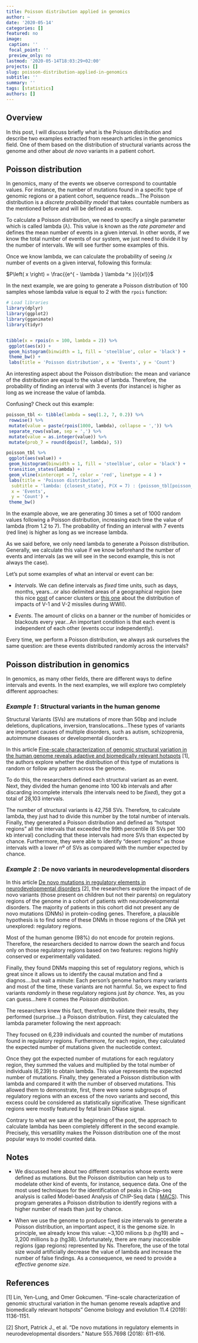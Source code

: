 ```yaml
---
title: Poisson distribution applied in genomics
author: ~
date: '2020-05-14'
categories: []
featured: no
image:
 caption: ''
 focal_point: ''
 preview_only: no
lastmod: '2020-05-14T18:03:29+02:00'
projects: []
slug: poisson-distribution-applied-in-genomics 
subtitle: ''
summary: ''
tags: [statistics]
authors: []
---
```



## Overview

In this post, I will discuss briefly what is the Poisson distribution and describe two examples extracted from research articles in the genomics field. One of them based on the distribution of structural variants across the genome and other about _de novo_ variants in a patient cohort.

## Poisson distribution

In genomics, many of the events we observe correspond to countable values. For instance, the number of mutations found in a specific type of genomic regions or a patient cohort, sequence reads...The Poisson distribution is a *discrete probability model* that takes countable numbers as the mentioned before and will be defined as _events_. 

To calculate a Poisson distribution, we need to specify a single parameter which is called lambda ($\lambda$). This value is known as the *rate parameter* and defines the mean number of events in a given interval. In other words, if we know the total number of events of our system, we just need to divide it by the number of intervals. We will see further some examples of this.

Once we know lambda, we can calculate the probability of seeing $/x$ number of events on a given interval, following this formula:

$P\left( x \right) = \frac{{e^{ - \lambda } \lambda ^x }}{{x!}}$

In the next example, we are going to generate a Poisson distribution of 100 samples whose lambda value is equal to 2 with the `rpois` function:

```r
# Load libraries
library(dplyr)
library(ggplot2)
library(gganimate)
library(tidyr)


tibble(x = rpois(n = 100, lambda = 2)) %>%
 ggplot(aes(x)) +
 geom_histogram(binwidth = 1, fill = 'steelblue', color = 'black') + 
 theme_bw() +
 labs(title = 'Poisson distribution', x = 'Events', y = 'Count')
```

An interesting aspect about the Poisson distribution: the mean and variance of the distribution are equal to the value of lambda. Therefore, the probability of finding an interval with 3 events (for instance) is higher as long as we increase the value of lambda.

Confusing? Check out this example:


```r

poisson_tbl <- tibble(lambda = seq(1.2, 7, 0.2)) %>% 
 rowwise() %>%
 mutate(value = paste(rpois(1000, lambda), collapse = ',')) %>%
 separate_rows(value, sep = ',') %>%
 mutate(value = as.integer(value)) %>%
 mutate(prob_7 = round(dpois(7, lambda), 5))

poisson_tbl %>%
 ggplot(aes(value)) +
 geom_histogram(binwidth = 1, fill = 'steelblue', color = 'black') +
 transition_states(lambda) +
 geom_vline(xintercept = 7, color = 'red', linetype = 4 ) +
 labs(title = 'Poisson distribution', 
  subtitle = 'lambda: {closest_state}, P(X = 7) : {poisson_tbl[poisson_tbl$lambda == {closest_state},] %>% pull(prob_7) %>% unique()}',
  x = 'Events',
  y = 'Count') +
 theme_bw()

```


In the example above, we are generating 30 times a set of 1000 random values following a Poisson distribution, increasing each time the value of lambda (from 1.2 to 7). The probability of finding an interval with 7 events (red line) is higher as long as we increase lambda.

As we said before, we only need lambda to generate a Poisson distribution. Generally, we calculate this value if we know beforehand the number of events and intervals (as we will see in the second example, this is not always the case).

Let's put some examples of what an interval or event can be:

- *Intervals*. We can define intervals as *fixed* time units, such as days, months, years...or also delimited areas of a geographical region (see this nice [post](https://sciprincess.wordpress.com/2019/03/05/cancer-clusters-and-the-poisson-distributions/) of cancer clusters or [this one](https://www.wired.com/2012/12/what-does-randomness-look-like/) about the distribution of impacts of V-1 and V-2 missiles during WWII). 

- *Events*. The amount of clicks on a banner or the number of homicides or blackouts every year...An important condition is that each event is independent of each other (events occur independently).

Every time, we perform a Poisson distribution, we always ask ourselves the same question: are these events distributed randomly across the intervals?

## Poisson distribution in genomics

In genomics, as many other fields, there are different ways to define intervals and events. In the next examples, we will explore two completely different approaches:


### *Example 1* : Structural variants in the human genome

Structural Variants (SVs) are mutations of more than 50bp and include deletions, duplications, inversion, translocations...These types of variants are important causes of multiple disorders, such as autism, schizoprenia, autoimmune diseases or developmental disorders.

In this article [Fine-scale characterization of genomic structural variation in the human genome reveals adaptive and biomedically relevant hotspots](https://academic.oup.com/gbe/article/11/4/1136/5384496) [1], the authors explore whether the distribution of this type of mutations is random or follow any pattern across the genome.

To do this, the researchers defined each structural variant as an event. Next, they divided the human genome into 100 kb intervals and after discarding incomplete intervals (the intervals need to be _fixed_), they got a total of 28,103 intervals.

The number of structural variants is 42,758 SVs. Therefore, to calculate lambda, they just had to divide this number by the total number of intervals. Finally, they generated a Poisson distribution and defined as "hotspot regions" all the intervals that exceeded the 99th percentile (6 SVs per 100 kb interval) concluding that these intervals had more SVs than expected by chance. Furthermore, they were able to identify "desert regions" as those intervals with a lower nº of SVs as compared with the number expected by chance.

### *Example 2* : De novo variants in neurodevelopmental disorders

In this article [De novo mutations in regulatory elements in neurodevelopmental disorders](https://www.nature.com/articles/nature25983) [2], the researchers explore the impact
of de novo variants (those present on children but not their parents) on regulatory regions of the genome in a cohort of patients with neurodevelopmental disorders. The majority of patients in this cohort did not present any de novo mutations (DNMs) in protein-coding genes. Therefore, a plausible hypothesis is to find some of these DNMs in those regions of the DNA yet unexplored: regulatory regions.

Most of the human genome (98%) do not encode for protein regions. Therefore, the researchers decided to narrow down the search and focus only on those regulatory regions based on two features: regions highly conserved or experimentally validated. 

Finally, they found DNMs mapping this set of regulatory regions, which is great since it allows us to identify the causal mutation and find a diagnos....but wait a minute: Each person's genome harbors many variants and most of the time, these variants are not harmful. So, we expect to find variants *randomly* in these regulatory regions just *by chance*. Yes, as you can guess...here it comes the *Poisson distribution*.

The researchers knew this fact, therefore, to validate their results, they performed (surprise...) a Poisson distribution. First, they calculated the lambda parameter following the next approach:

They focused on 6,239 individuals and counted the number of mutations found in regulatory regions. Furthermore, for each region, they calculated the expected number of mutations given the nucleotide context.

Once they got the expected number of mutations for each regulatory region, they summed the values and multiplied by the total number of individuals (6,239) to obtain lambda. This value represents the expected number of mutations. Finally, they generated a Poisson distribution with lambda and compared it with the number of observed mutations. This allowed them to demonstrate, first, there were some subgroups of regulatory regions with an excess of the novo variants and second, this excess could be considered as statistically significative. These significant regions were mostly featured by fetal brain DNase signal. 
 
Contrary to what we saw at the beginning of the post, the approach to calculate lambda has been completely different in the second example. Precisely, this versatility makes the Poisson distribution one of the most popular ways to model counted data.

## Notes

- We discussed here about two different scenarios whose events were defined as mutations. But the Poisson distribution can help us to modelate other kind of events, for instance, sequence data. One of the most used techniques for the identification of peaks in Chip-seq analysis is called Model-based	Analysis	of	ChIP-Seq data ( [MACS](https://genomebiology.biomedcentral.com/articles/10.1186/gb-2008-9-9-r137)). This program generates a Poisson distribution to identify regions with a higher number of reads than just by chance.


- When we use the genome to produce fixed size intervals to generate a Poisson distribution, an important aspect, it is the genome size. In principle, we already know this value: ~3,100 milions b.p (hg19) and ~ 3,200 millions b.p (hg38). Unfortunately, there are many inaccesible regions (gap regions) represented by Ns. Therefore, the use of the total size would artificially decrease the value of lambda and increase the number of false findings. As a consequence, we need to provide a *effective genome size*.

## References

[1] Lin, Yen-Lung, and Omer Gokcumen. "Fine-scale characterization of genomic structural variation in the human genome reveals adaptive and biomedically relevant hotspots" Genome biology and evolution 11.4 (2019): 1136-1151.

[2] Short, Patrick J., et al. "De novo mutations in regulatory elements in neurodevelopmental disorders." Nature 555.7698 (2018): 611-616.

